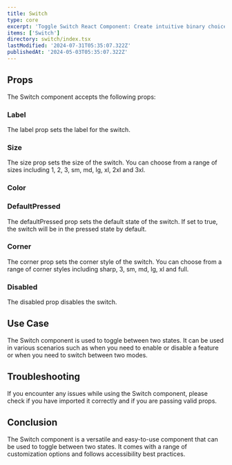 ```yaml
---
title: Switch
type: core
excerpt: 'Toggle Switch React Component: Create intuitive binary choices with this versatile and customizable component.'
items: ['Switch']
directory: switch/index.tsx
lastModified: '2024-07-31T05:35:07.322Z'
publishedAt: '2024-05-03T05:35:07.322Z'
---
```


## Props

The Switch component accepts the following props:

### Label

The label prop sets the label for the switch.

### Size

The size prop sets the size of the switch. You can choose from a range of sizes including 1, 2, 3, sm, md, lg, xl, 2xl and 3xl.

<Playground name="switchSize" root="switch" />

### Color

<Playground name="switchColor" root="switch" />

### DefaultPressed

The defaultPressed prop sets the default state of the switch. If set to true, the switch will be in the pressed state by default.

<Playground name="switchDefaultPressed" root="switch" />

### Corner

The corner prop sets the corner style of the switch. You can choose from a range of corner styles including sharp, 3, sm, md, lg, xl and full.

<Playground name="switchCorner" root="switch" />

### Disabled

The disabled prop disables the switch.

<Playground name="switchDisabled" root="switch" />

## Use Case

The Switch component is used to toggle between two states. It can be used in various scenarios such as when you need to enable or disable a feature or when you need to switch between two modes.

## Troubleshooting

If you encounter any issues while using the Switch component, please check if you have imported it correctly and if you are passing valid props.

## Conclusion

The Switch component is a versatile and easy-to-use component that can be used to toggle between two states. It comes with a range of customization options and follows accessibility best practices.
